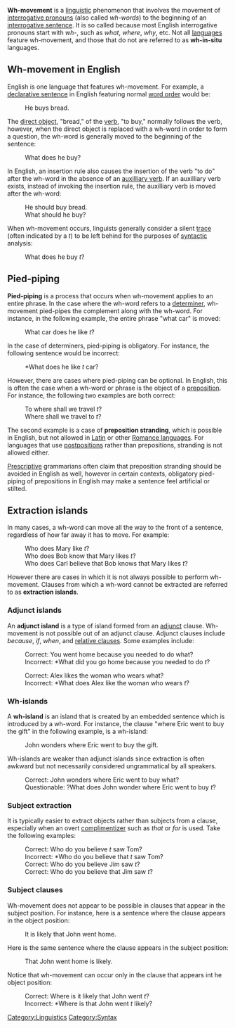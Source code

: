 '''Wh-movement''' is a [[linguistic]] phenomenon that involves the movement of [[interrogative pronoun]]s (also called ''wh-words'') to the beginning of an [[interrogative sentence]].  It is so called because most English interrogative pronouns start with ''wh-'', such as ''what'', ''where'', ''why'', etc.  Not all [[language]]s feature wh-movement, and those that do not are referred to as '''wh-in-situ''' languages.

==Wh-movement in English==
English is one language that features wh-movement.  For example, a [[declarative sentence]] in English featuring normal [[word order]] would be:
: He buys bread.
The [[direct object]], "bread," of the [[verb]], "to buy," normally follows the verb, however, when the direct object is replaced with a wh-word in order to form a question, the wh-word is generally moved to the beginning of the sentence:
: What does he buy?
In English, an insertion rule also causes the insertion of the verb "to do" after the wh-word in the absence of an [[auxilliary verb]].  If an auxilliary verb exists, instead of invoking the insertion rule, the auxilliary verb is moved after the wh-word:
: He should buy bread.
: What should he buy?

When wh-movement occurs, linguists generally consider a silent [[trace]] (often indicated by a ''t'') to be left behind for the purposes of [[syntactic]] analysis:
: What does he buy ''t''?

==Pied-piping==
'''Pied-piping''' is a process that occurs when wh-movement applies to an entire phrase.  In the case where the wh-word refers to a [[determiner]], wh-movement pied-pipes the complement along with the wh-word.  For instance, in the following example, the entire phrase "what car" is moved:
: What car does he like ''t''?

In the case of determiners, pied-piping is obligatory.  For instance, the following sentence would be incorrect:
: *What does he like ''t'' car?

However, there are cases where pied-piping can be optional.  In English, this is often the case when a wh-word or phrase is the object of a [[preposition]].  For instance, the following two examples are both correct:
: To where shall we travel ''t''?
: Where shall we travel to ''t''?
The second example is a case of '''preposition stranding''', which is possible in English, but not allowed in [[Latin]] or other [[Romance languages]].  For languages that use [[postposition]]s rather than prepositions, stranding is not allowed either.

[[Prescriptive]] grammarians often claim that preposition stranding should be avoided in English as well, however in certain contexts, obligatory pied-piping of prepositions in English may make a sentence feel artificial or stilted.

==Extraction islands==
In many cases, a wh-word can move all the way to the front of a sentence, regardless of how far away it has to move.  For example:
: Who does Mary like ''t''?
: Who does Bob know that Mary likes ''t''?
: Who does Carl believe that Bob knows that Mary likes ''t''?

However there are cases in which it is not always possible to perform wh-movement.  Clauses from which a wh-word cannot be extracted are referred to as '''extraction islands'''.

===Adjunct islands===
An '''adjunct island''' is a type of island formed from an [[adjunct]] clause.  Wh-movement is not possible out of an adjunct clause.  Adjunct clauses include ''because'', ''if'', ''when'', and [[relative clause]]s.  Some examples include:
: Correct: You went home because you needed to do what?
: Incorrect: *What did you go home because you needed to do ''t''?

: Correct: Alex likes the woman who wears what?
: Incorrect: *What does Alex like the woman who wears ''t''?

===Wh-islands===
A '''wh-island''' is an island that is created by an embedded sentence which is introduced by a wh-word.  For instance, the clause "where Eric went to buy the gift" in the following example, is a wh-island:
: John wonders where Eric went to buy the gift.

Wh-islands are weaker than adjunct islands since extraction is often awkward but not necessarily considered ungrammatical by all speakers.
: Correct: John wonders where Eric went to buy what?
: Questionable: ?What does John wonder where Eric went to buy ''t''?

===Subject extraction===
It is typically easier to extract objects rather than subjects from a clause, especially when an overt [[complimentizer]] such as ''that'' or ''for'' is used.  Take the following examples:
: Correct: Who do you believe ''t'' saw Tom?
: Incorrect: *Who do you believe that ''t'' saw Tom?
: Correct: Who do you believe Jim saw ''t''?
: Correct: Who do you believe that Jim saw ''t''?

===Subject clauses===
Wh-movement does not appear to be possible in clauses that appear in the subject position.  For instance, here is a sentence where the clause appears in the object position:
: It is likely that John went home.
Here is the same sentence where the clause appears in the subject position:
: That John went home is likely.

Notice that wh-movement can occur only in the clause that appears int he object position:
: Correct: Where is it likely that John went ''t''?
: Incorrect: *Where is that John went ''t'' likely?

[[Category:Linguistics]]
[[Category:Syntax]]